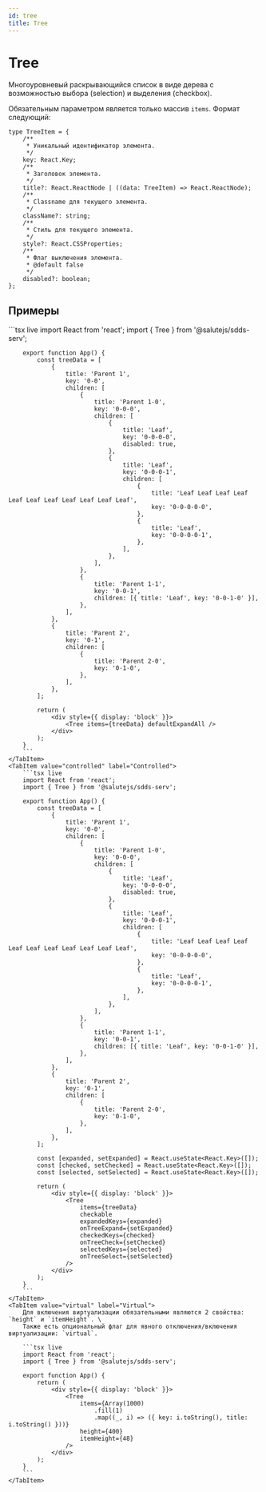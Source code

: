 ```yaml
---
id: tree
title: Tree
---
```



# Tree
Многоуровневый раскрывающийся список в виде дерева с возможностью выбора (selection) и выделения (checkbox).

<PropsTable name="Tree" />

Обязательным параметром является только массив `items`. Формат следующий:

```tsx
type TreeItem = {
    /**
     * Уникальный идентификатор элемента.
     */
    key: React.Key;
    /**
     * Заголовок элемента.
     */
    title?: React.ReactNode | ((data: TreeItem) => React.ReactNode);
    /**
     * Classname для текущего элемента.
     */
    className?: string;
    /**
     * Стиль для текущего элемента.
     */
    style?: React.CSSProperties;
    /**
     * Флаг выключения элемента.
     * @default false
     */
    disabled?: boolean;
};
```

## Примеры

<Tabs>
    <TabItem value="uncontrolled" label="Uncontrolled" default>
        ```tsx live
        import React from 'react';
        import { Tree } from '@salutejs/sdds-serv';

        export function App() {
            const treeData = [
                {
                    title: 'Parent 1',
                    key: '0-0',
                    children: [
                        {
                            title: 'Parent 1-0',
                            key: '0-0-0',
                            children: [
                                {
                                    title: 'Leaf',
                                    key: '0-0-0-0',
                                    disabled: true,
                                },
                                {
                                    title: 'Leaf',
                                    key: '0-0-0-1',
                                    children: [
                                        {
                                            title: 'Leaf Leaf Leaf Leaf Leaf Leaf Leaf Leaf Leaf Leaf Leaf',
                                            key: '0-0-0-0-0',
                                        },
                                        {
                                            title: 'Leaf',
                                            key: '0-0-0-0-1',
                                        },
                                    ],
                                },
                            ],
                        },
                        {
                            title: 'Parent 1-1',
                            key: '0-0-1',
                            children: [{ title: 'Leaf', key: '0-0-1-0' }],
                        },
                    ],
                },
                {
                    title: 'Parent 2',
                    key: '0-1',
                    children: [
                        {
                            title: 'Parent 2-0',
                            key: '0-1-0',
                        },
                    ],
                },
            ];

            return (
                <div style={{ display: 'block' }}>
                    <Tree items={treeData} defaultExpandAll />
                </div>
            );
        }
        ```
    </TabItem>
    <TabItem value="controlled" label="Controlled">
        ```tsx live
        import React from 'react';
        import { Tree } from '@salutejs/sdds-serv';

        export function App() {
            const treeData = [
                {
                    title: 'Parent 1',
                    key: '0-0',
                    children: [
                        {
                            title: 'Parent 1-0',
                            key: '0-0-0',
                            children: [
                                {
                                    title: 'Leaf',
                                    key: '0-0-0-0',
                                    disabled: true,
                                },
                                {
                                    title: 'Leaf',
                                    key: '0-0-0-1',
                                    children: [
                                        {
                                            title: 'Leaf Leaf Leaf Leaf Leaf Leaf Leaf Leaf Leaf Leaf Leaf',
                                            key: '0-0-0-0-0',
                                        },
                                        {
                                            title: 'Leaf',
                                            key: '0-0-0-0-1',
                                        },
                                    ],
                                },
                            ],
                        },
                        {
                            title: 'Parent 1-1',
                            key: '0-0-1',
                            children: [{ title: 'Leaf', key: '0-0-1-0' }],
                        },
                    ],
                },
                {
                    title: 'Parent 2',
                    key: '0-1',
                    children: [
                        {
                            title: 'Parent 2-0',
                            key: '0-1-0',
                        },
                    ],
                },
            ];

            const [expanded, setExpanded] = React.useState<React.Key>([]);
            const [checked, setChecked] = React.useState<React.Key>([]);
            const [selected, setSelected] = React.useState<React.Key>([]);

            return (
                <div style={{ display: 'block' }}>
                    <Tree
                        items={treeData}
                        checkable
                        expandedKeys={expanded}
                        onTreeExpand={setExpanded}
                        checkedKeys={checked}
                        onTreeCheck={setChecked}
                        selectedKeys={selected}
                        onTreeSelect={setSelected}
                    />
                </div>
            );
        }
        ```
    </TabItem>
    <TabItem value="virtual" label="Virtual">
        Для включения виртуализации обязательными являются 2 свойства: `height` и `itemHeight`. \
        Также есть опциональный флаг для явного отключения/включения виртуализации: `virtual`.

        ```tsx live
        import React from 'react';
        import { Tree } from '@salutejs/sdds-serv';

        export function App() {
            return (
                <div style={{ display: 'block' }}>
                    <Tree
                        items={Array(1000)
                            .fill(1)
                            .map((_, i) => ({ key: i.toString(), title: i.toString() }))}
                        height={400}
                        itemHeight={48}
                    />
                </div>
            );
        }
        ```
    </TabItem>
</Tabs>

